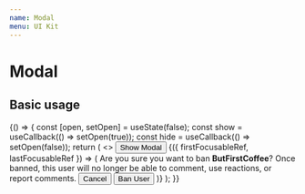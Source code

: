 ```yaml
---
name: Modal
menu: UI Kit
---
```





# Modal

## Basic usage

<Playground>
  {() => {
    const [open, setOpen] = useState(false);
    const show = useCallback(() => setOpen(true));
    const hide = useCallback(() => setOpen(false));
    return (
      <>
        <Button variant="filled" color="primary" onClick={show}>
          Show Modal
        </Button>
        <Modal open={open} onClose={hide} aria-labelledby="modal-title">
          {({ firstFocusableRef, lastFocusableRef }) => (
            <Card className={styles.card}>
              <CardCloseButton onClick={hide} ref={firstFocusableRef} />
              <HorizontalGutter size="double">
                <HorizontalGutter>
                  <Typography variant="header2" id="modal-title">
                    Are you sure you want to ban <strong>ButFirstCoffee</strong>?
                  </Typography>
                  <Typography>
                    Once banned, this user will no longer be able to comment,
                    use reactions, or report comments.
                  </Typography>
                </HorizontalGutter>
                <Flex justifyContent="flex-end" itemGutter="half">
                  <Button variant="outlined" onClick={hide}>
                    Cancel
                  </Button>
                  <Button
                    variant="filled"
                    color="primary"
                    onClick={hide}
                    ref={lastFocusableRef}
                  >
                    Ban User
                  </Button>
                </Flex>
              </HorizontalGutter>
            </Card>
          )}
        </Modal>
      </>
    );
  }}
</Playground>
